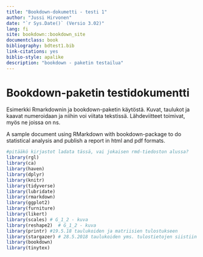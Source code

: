 ```yaml
---
title: "Bookdown-dokumetti - testi 1"
author: "Jussi Hirvonen"
date: "`r Sys.Date()` (Versio 3.02)"
lang: fi
site: bookdown::bookdown_site
documentclass: book
bibliography: bdtest1.bib
link-citations: yes
biblio-style: apalike
description: "bookdown - paketin testailua"
---
```


# Bookdown-paketin testidokumentti

Esimerkki Rmarkdownin ja bookdown-paketin käytöstä. Kuvat, taulukot ja kaavat numeroidaan ja niihin voi viitata tekstissä. Lähdeviitteet toimivat, myös ne joissa on ns.

A sample document using RMarkdown with bookdown-package to do statistical analysis and publish a report in html and pdf formats.

```r
#pitääkö kirjastot ladata tässä, vai jokaisen rmd-tiedoston alussa?
library(rgl)
library(ca)
library(haven)
library(dplyr)
library(knitr)
library(tidyverse)
library(lubridate)
library(rmarkdown)
library(ggplot2)
library(furniture)
library(likert)
library(scales) # G_1_2 - kuva
library(reshape2)  # G_1_2 - kuva
library(printr) #19.5.18 taulukoiden ja matriisien tulostukseen
library(stargazer) # 28.5.2018 taulukoiden yms. tulostietojen siistiin tulostukseen
library(bookdown)
library(tinytex)
```

